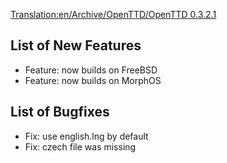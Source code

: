 [[Translation:en/Archive/OpenTTD/OpenTTD 0.3.2.1]]


{{en/Archive/OpenTTD/NaviPrevNext|prev=en/Archive/OpenTTD/OpenTTD 0.3.2|next=en/Archive/OpenTTD/OpenTTD 0.3.3|date=23 May 2004}}

==List of New Features==
*Feature: now builds on FreeBSD
*Feature: now builds on MorphOS

==List of Bugfixes==
*Fix: use english.lng by default
*Fix: czech file was missing